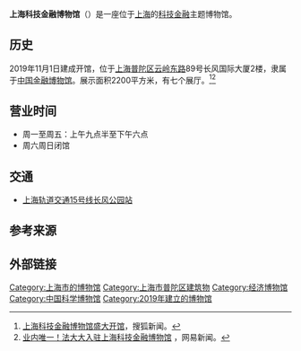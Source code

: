 '''上海科技金融博物馆'''（{{lang-en|Shanghai Fintech Museum}}）是一座位于[[上海|上海]]的[[科技|科技]][[金融|金融]]主题博物馆。

==历史==
2019年11月1日建成开馆，位于[[上海|上海]][[普陀区|普陀区]][[云岭东路|云岭东路]]89号长风国际大厦2楼，隶属于[[中国金融博物馆|中国金融博物馆]]。展示面积2200平方米，有七个展厅。<ref>[https://www.sohu.com/a/9601315_119476 上海科技金融博物馆盛大开馆]，搜狐新闻。</ref><ref>[https://news.163.com/19/1212/14/F070D0N1000189DG.html 业内唯一！法大大入驻上海科技金融博物馆] {{Wayback|url=https://news.163.com/19/1212/14/F070D0N1000189DG.html |date=20201110173202 }}，网易新闻。</ref>

==营业时间==
*周一至周五：上午九点半至下午六点
*周六周日闭馆

==交通==
*[[上海轨道交通15号线|上海轨道交通15号线]][[长风公园站|长风公园站]]

==参考来源==
{{reflist}}

==外部链接==
{{Official website|http://www.mocf.org.cn/}}

{{中国金融博物馆集团}}
{{Authority control}}
[[Category:上海市的博物馆|Category:上海市的博物馆]]
[[Category:上海市普陀区建筑物|Category:上海市普陀区建筑物]]
[[Category:经济博物馆|Category:经济博物馆]]
[[Category:中国科学博物馆|Category:中国科学博物馆]]
[[Category:2019年建立的博物馆|Category:2019年建立的博物馆]]